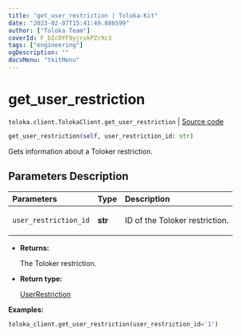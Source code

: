 ```yaml
---
title: "get_user_restriction | Toloka-Kit"
date: "2023-02-07T15:41:49.886599"
author: ["Toloka Team"]
coverId: F_bIcOYF9yjrxkPZrXc3
tags: ["engineering"]
ogDescription: ""
docsMenu: "tkitMenu"
---
```


# get_user_restriction
`toloka.client.TolokaClient.get_user_restriction` | [Source code](https://github.com/Toloka/toloka-kit/blob/v1.1.3/src/client/__init__.py#L3139)

```python
get_user_restriction(self, user_restriction_id: str)
```

Gets information about a Toloker restriction.

## Parameters Description

| Parameters | Type | Description |
| :----------| :----| :-----------|
`user_restriction_id`|**str**|<p>ID of the Toloker restriction.</p>

* **Returns:**

  The Toloker restriction.

* **Return type:**

  [UserRestriction](/docs-new/toloka-kit/reference/toloka.client.user_restriction.UserRestriction)

**Examples:**

```python
toloka_client.get_user_restriction(user_restriction_id='1')
```
